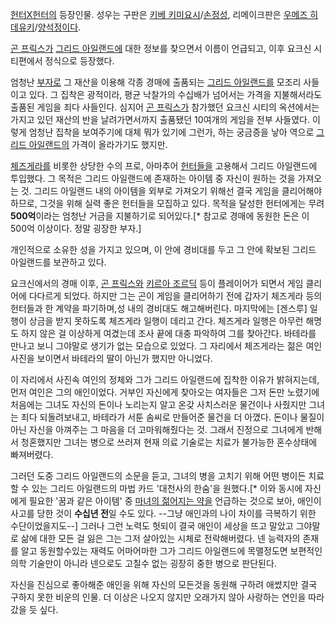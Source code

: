 [[헌터X헌터]]의 등장인물. 성우는 구판은 [[키베 키미요시]]/[[손정성]], 리메이크판은 [[우메즈 히데유키]]/[[양석정]]이다.

[[곤 프릭스]]가 [[그리드 아일랜드]]에 대한 정보를 찾으면서 이름이 언급되고, 이후 요크신 시티편에서 정식으로 등장했다.

엄청난 [[부자]]로 그 재산을 이용해 각종 경매에 출품되는 [[그리드 아일랜드]]를 모조리 사들이고 있다. 그 집착은 광적이라, 평균 낙찰가의 수십배가 넘어서는 가격을 지불해서라도 출품된 게임을 죄다 사들인다. 심지어 [[곤 프릭스]]가 참가했던 요크신 시티의 옥션에서는 가지고 있던 재산의 반을 날려가면서까지 출품됐던 10여개의 게임을 전부 사들였다. 이렇게 엄청난 집착을 보여주기에 대체 뭐가 있기에 그런가, 하는 궁금증을 낳아 역으로 [[그리드 아일랜드]]의 가격이 올라가기도 했지만.

[[체즈게라]]를 비롯한 상당한 수의 프로, 아마추어 [[헌터]]들을 고용해서 그리드 아일랜드에 투입했다. 그 목적은 그리드 아일랜드에 존재하는 아이템 중 자신이 원하는 것을 가져오는 것. 그리드 아일랜드 내의 아이템을 외부로 가져오기 위해선 결국 게임을 클리어해야 하므로, 그것을 위해 실력 좋은 헌터들을 모집하고 있다. 목적을 달성한 헌터에게는 무려 '''500억'''이라는 엄청난 거금을 지불하기로 되어있다.[* 참고로 경매에 동원한 돈은 이 500억 이상이다. 정말 굉장한 부자.]

개인적으로 소유한 성을 가지고 있으며, 이 안에 경비대를 두고 그 안에 확보된 그리드 아일랜드를 보관하고 있다.

요크신에서의 경매 이후, [[곤 프릭스]]와 [[키르아 조르딕]] 등이 플레이어가 되면서 게임 클리어에 다다르게 되었다. 하지만 그는 곤이 게임을 클리어하기 전에 갑자기 체즈게라 등의 헌터들과 한 계약을 파기하며,성 내의 경비대도 해고해버린다. 마지막에는 [겐스루] 일행이 상금을 받지 못하도록 체즈게라 일행이 데리고 간다. 체즈게라 일행은 아무런 해명도 하지 않은 걸 이상하게 여겼는데 조사 끝에 대충 파악하여 그를 찾아간다. 바테라를 만나고 보니 그야말로 생기가 없는 모습으로 있었다. 그 자리에서 체즈게라는 젊은 여인 사진을 보이면서 바테라의 딸이 아닌가 했지만 아니었다.

이 자리에서 사진속 여인의 정체와 그가 그리드 아일랜드에 집착한 이유가 밝혀지는데, 먼저 여인은 그의 애인이었다. 거부인 자신에게 찾아오는 여자들은 그저 돈만 노렸기에 처음에는 그녀도 자신의 돈이나 노리는지 알고 온갖 사치스러운 물건이나 사줬지만 그녀는 죄다 되돌려보내고, 바테라가 서툰 솜씨로 만들어준 물건을 더 아꼈다. 돈이나 물질이 아닌 자신을 아껴주는 그 마음을 더 고마워해줬다는 것. 그래서 진정으로 그녀에게 반해서 청혼했지만 그녀는 병으로 쓰러져 현재 의료 기술로는 치료가 불가능한 혼수상태에 빠져버렸다.

그러던 도중 그리드 아일랜드의 소문을 듣고, 그녀의 병을 고치기 위해 어떤 병이든 치료할 수 있는 그리드 아일랜드의 마법 카드 '대천사의 한숨'을 원했다.[* 이와 동시에 자신에게 필요한 '꿈과 같은 아이템' 중 [[그리드 아일랜드|마녀의 젊어지는 약]]을 언급하는 것으로 보아, 애인이 사고를 당한 것이 '''수십년 전'''일 수도 있다. --그냥 애인과의 나이 차이를 극복하기 위한 수단이었을지도--] 그러나 그런 노력도 헛되이 결국 애인이 세상을 뜨고 말았고 그야말로 삶에 대한 모든 걸 잃은 그는 그저 살아있는 시체로 전락해버렸다. 넨 능력자의 존재를 알고 동원할수있는 재력도 어마어마한 그가 그리드 아일랜드에 목맬정도면 보편적인 의학 기술만이 아니라 넨으로도 고칠수 없는 굉장히 중한 병으로 판단된다.

자신을 진심으로 좋아해준 애인을 위해 자신의 모든것을 동원해 구하려 애썼지만 결국 구하지 못한 비운의 인물. 더 이상은 나오지 않지만 오래가지 않아 사랑하는 연인을 따라갔을 듯 싶다.
